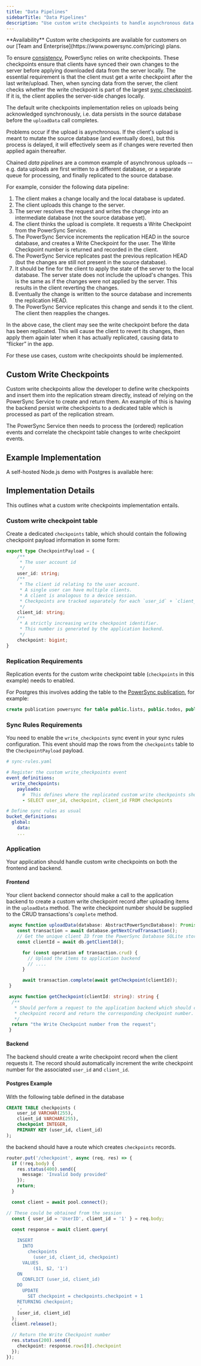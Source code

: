 ```yaml
---
title: "Data Pipelines"
sidebarTitle: "Data Pipelines"
description: "Use custom write checkpoints to handle asynchronous data uploads, as in chained data pipelines."
---
```


<Info>
**Availability**
Custom write checkpoints are available for customers on our [Team and Enterprise](https://www.powersync.com/pricing) plans.
</Info>

To ensure [consistency](/architecture/consistency), PowerSync relies on write checkpoints. These checkpoints ensure that clients have synced their own changes to the server before applying downloaded data from the server locally. The essential requirement is that the client must get a write checkpoint after the last write/upload. Then, when syncing data from the server, the client checks whether the write checkpoint is part of the largest [sync checkpoint](https://github.com/powersync-ja/powersync-service/blob/main/docs/sync-protocol.md). If it is, the client applies the server-side changes locally.

The default write checkpoints implementation relies on uploads being acknowledged synchronously, i.e. data persists in the source database before the `uploadData` call completes.

Problems occur if the upload is asynchronous. If the client's upload is meant to mutate the source database (and eventually does), but this process is delayed, it will effectively seem as if changes were reverted then applied again thereafter.

Chained *data pipelines* are a common example of asynchronous uploads -- e.g. data uploads are first written to a different database, or a separate queue for processing, and finally replicated to the source database. 

For example, consider the following data pipeline:

1. The client makes a change locally and the local database is updated.
2. The client uploads this change to the server. 
3. The server resolves the request and writes the change into an intermediate database (not the source database yet).
4. The client thinks the upload is complete. It requests a Write Checkpoint from the PowerSync Service.
5. The PowerSync Service increments the replication HEAD in the source database, and creates a Write Checkpoint for the user. The Write Checkpoint number is returned and recorded in the client.
6. The PowerSync Service replicates past the previous replication HEAD (but the changes are still not present in the source database).
7. It should be fine for the client to apply the state of the server to the local database. The server state does not include the upload's changes. This is the same as if the changes were not applied by the server. This results in the client reverting the changes.
8. Eventually the change is written to the source database and increments the replication HEAD.
9. The PowerSync Service replicates this change and sends it to the client. The client then reapplies the changes.

In the above case, the client may see the write checkpoint before the data has been replicated. This will cause the client to revert its changes, then apply them again later when it has actually replicated, causing data to “flicker” in the app.

For these use cases, custom write checkpoints should be implemented.

## Custom Write Checkpoints

Custom write checkpoints allow the developer to define write checkpoints and insert them into the replication stream directly, instead of relying on the PowerSync Service to create and return them. An example of this is having the backend persist write checkpoints to a dedicated table which is processed as part of the replication stream.

The PowerSync Service then needs to process the (ordered) replication events and correlate the checkpoint table changes to write checkpoint events.

## Example Implementation

A self-hosted Node.js demo with Postgres is available here:

<Card title="Custom Write Checkpoints (NodeJS + Postgres)" icon="github" href="https://github.com/powersync-ja/self-host-demo/tree/main/demos/nodejs-custom-checkpoints/README.md" horizontal>
</Card>

## Implementation Details

This outlines what a custom write checkpoints implementation entails.

### Custom write checkpoint table

Create a dedicated `checkpoints` table, which should contain the following checkpoint payload information in some form:

```TypeScript
export type CheckpointPayload = {
    /**
     * The user account id
     */
    user_id: string;
    /**
     * The client id relating to the user account.
     * A single user can have multiple clients.
     * A client is analogous to a device session.
     * Checkpoints are tracked separately for each `user_id` + `client_id`.
     */
    client_id: string;
    /**
     * A strictly increasing write checkpoint identifier.
     * This number is generated by the application backend.
     */
    checkpoint: bigint;
}
```

### Replication Requirements

Replication events for the custom write checkpoint table (`checkpoints` in this example) needs to enabled.

For Postgres this involves adding the table to the [PowerSync publication](/usage/installation/database-setup), for example:

```SQL
create publication powersync for table public.lists, public.todos, public.checkpoints;
```

### Sync Rules Requirements

You need to enable the `write_checkpoints` sync event in your sync rules configuration. This event should map the rows from the `checkpoints` table to the `CheckpointPayload` payload.

```YAML
# sync-rules.yaml

# Register the custom write_checkpoints event
event_definitions:
  write_checkpoints:
    payloads:
      #  This defines where the replicated custom write checkpoints should be extracted from
      - SELECT user_id, checkpoint, client_id FROM checkpoints

# Define sync rules as usual
bucket_definitions:
  global:
    data:
    ...
```

### Application

Your application should handle custom write checkpoints on both the frontend and backend.

#### Frontend

Your client backend connector should make a call to the application backend to create a custom write checkpoint record after uploading items in the `uploadData` method. The write checkpoint number should be supplied to the CRUD transactions's `complete` method.

```TypeScript
 async function uploadData(database: AbstractPowerSyncDatabase): Promise<void> {
    const transaction = await database.getNextCrudTransaction();
    // Get the unique client ID from the PowerSync Database SQLite storage
    const clientId = await db.getClientId();

      for (const operation of transaction.crud) {
        // Upload the items to application backend
        // ....
      }

      await transaction.complete(await getCheckpoint(clientId));
 }

 async function getCheckpoint(clientId: string): string {
  /**
   * Should perform a request to the application backend which should create the write
   * checkpoint record and return the corresponding checkpoint number.
   */
  return "the Write Checkpoint number from the request";
 }
```

#### Backend

The backend should create a write checkpoint record when the client requests it. The record should automatically increment the write checkpoint number for the associated `user_id` and `client_id`.

#### Postgres Example

With the following table defined in the database

```SQL
CREATE TABLE checkpoints (
    user_id VARCHAR(255),
    client_id VARCHAR(255),
    checkpoint INTEGER,
    PRIMARY KEY (user_id, client_id)
);
```

the backend should have a route which creates `checkpoints` records.

```TypeScript
router.put('/checkpoint', async (req, res) => {
  if (!req.body) {
    res.status(400).send({
      message: 'Invalid body provided'
    });
    return;
  }

  const client = await pool.connect();

// These could be obtained from the session
  const { user_id = 'UserID', client_id = '1' } = req.body;

  const response = await client.query(
    `
    INSERT
      INTO
        checkpoints
          (user_id, client_id, checkpoint)
      VALUES
          ($1, $2, '1')
    ON
      CONFLICT (user_id, client_id)
    DO
      UPDATE
        SET checkpoint = checkpoints.checkpoint + 1
    RETURNING checkpoint;
    `,
    [user_id, client_id]
  );
  client.release();

  // Return the Write Checkpoint number
  res.status(200).send({
    checkpoint: response.rows[0].checkpoint
  });
});

```
